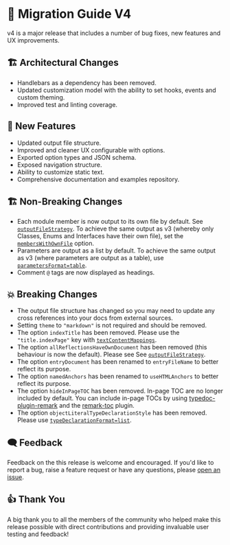 
# 🚀 Migration Guide V4

<Callout>
  v4 is a major release that includes a number of bug fixes, new features and UX
  improvements.
</Callout>

## 🏗 Architectural Changes

- Handlebars as a dependency has been removed.
- Updated customization model with the ability to set hooks, events and custom theming.
- Improved test and linting coverage.

## 🌟 New Features

- Updated output file structure.
- Improved and cleaner UX configurable with options.
- Exported option types and JSON schema.
- Exposed navigation structure.
- Ability to customize static text.
- Comprehensive documentation and examples repository.

## 🏗️ Non-Breaking Changes

- Each module member is now output to its own file by default. See [`outputFileStrategy`](/docs/options#outputfilestrategy). To achieve the same output as v3 (whereby only Classes, Enums and Interfaces have their own file), set the [`membersWithOwnFile`](/docs/options#memberswithownfile) option.
- Parameters are output as a list by default. To achieve the same output as v3 (where parameters are output as a table), use [`parametersFormat=table`](/docs/options#parametersformat).
- Comment `@` tags are now displayed as headings.

## 💥 Breaking Changes

- The output file structure has changed so you may need to update any cross references into your docs from external sources.
- Setting `theme` to `"markdown"` is not required and should be removed.
- The option `indexTitle` has been removed. Please use the `"title.indexPage"` key with [`textContentMappings`](/docs/options#textcontentmappings).
- The option `allReflectionsHaveOwnDocument` has been removed (this behaviour is now the default). Please see See [`outputFileStrategy`](/docs/options#outputfilestrategy).
- The option `entryDocument` has been renamed to `entryFileName` to better reflect its purpose.
- The option `namedAnchors` has been renamed to `useHTMLAnchors` to better reflect its purpose.
- The option `hideInPageTOC` has been removed. In-page TOC are no longer included by default. You can include in-page TOCs by using [typedoc-plugin-remark](/plugins/remark) and the [remark-toc](plugins/remark/suggested-plugins#remark-toc) plugin.
- The option `objectLiteralTypeDeclarationStyle` has been removed. Please use [`typeDeclarationFormat=list`](/docs/options#typedeclarationformat).

## 🗨️ Feedback

Feedback on the this release is welcome and encouraged. If you'd like to report a bug, raise a feature request or have any questions, please [open an issue](https://github.com/typedoc2md/typedoc-plugin-markdown/issues/new/choose).

## 👍 Thank You

A big thank you to all the members of the community who helped make this release possible with direct contributions and providing invaluable user testing and feedback!
